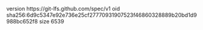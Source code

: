 version https://git-lfs.github.com/spec/v1
oid sha256:6d9c5347e92e736e25cf27770931907523f46860328889b20bd1d9988bc652f8
size 6539
